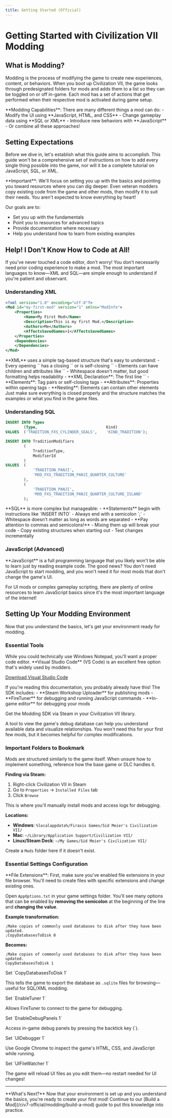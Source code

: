 ```yaml
---
title: Getting Started (Official)
---
```


# Getting Started with Civilization VII Modding

## What is Modding?

Modding is the process of modifying the game to create new experiences, content, or behaviors. When you boot up Civilization VII, the game looks through predesignated folders for mods and adds them to a list so they can be toggled on or off in-game. Each mod has a set of actions that get performed when their respective mod is activated during game setup.

<Info>
**Modding Capabilities**: There are many different things a mod can do:
- Modify the UI using **JavaScript, HTML, and CSS**
- Change gameplay data using **SQL or XML**  
- Introduce new behaviors with **JavaScript**
- Or combine all these approaches!
</Info>

## Setting Expectations

Before we dive in, let's establish what this guide aims to accomplish. This guide won't be a comprehensive set of instructions on how to add every single thing possible into the game, nor will it be a complete tutorial on JavaScript, SQL, or XML.

<Warning>
**Important**: We'll focus on setting you up with the basics and pointing you toward resources where you can dig deeper. Even veteran modders copy existing code from the game and other mods, then modify it to suit their needs. You aren't expected to know everything by heart!
</Warning>

Our goals are to:
- Set you up with the fundamentals
- Point you to resources for advanced topics  
- Provide documentation where necessary
- Help you understand how to learn from existing examples

## Help! I Don't Know How to Code at All!

If you've never touched a code editor, don't worry! You don't necessarily need prior coding experience to make a mod. The most important languages to know—XML and SQL—are simple enough to understand if you're patient and observant.

### Understanding XML

```xml
<?xml version="1.0" encoding="utf-8"?>
<Mod id="my-first-mod" version="1" xmlns="ModInfo">
	<Properties>
		<Name>My First Mod</Name>
		<Description>This is my first Mod.</Description>
		<Authors>Me</Authors>
		<AffectsSavedGames>1</AffectsSavedGames>
	</Properties>
	<Dependencies>
	</Dependencies>
</Mod>
```

<CardGroup cols={2}>
<Card title="XML Structure" icon="code">
**XML** uses a simple tag-based structure that's easy to understand:
- Every opening `<tag>` has a closing `</tag>` or is self-closing `<tag/>`
- Elements can have children and attributes like `<tag Attribute="Value">`
- Whitespace doesn't matter, but good formatting helps readability
</Card>

<Card title="Key Concepts" icon="lightbulb">
- **XML Declaration**: The first line `<?xml version="1.0" encoding="utf-8"?>`
- **Elements**: Tag pairs or self-closing tags
- **Attributes**: Properties within opening tags
- **Nesting**: Elements can contain other elements
</Card>
</CardGroup>

<Tip>
Just make sure everything is closed properly and the structure matches the examples or what you find in the game files.
</Tip>

### Understanding SQL

```sql
INSERT INTO Types
        (Type,                              Kind)
VALUES  ('TRADITION_FXS_CYLINDER_SEALS',    'KIND_TRADITION');

INSERT INTO TraditionModifiers
		(
			TraditionType,
			ModifierId
		)
VALUES	(
			'TRADITION_PANJI',
			'MOD_FXS_TRADITION_PANJI_QUARTER_CULTURE'
		),
		(
			'TRADITION_PANJI',
			'MOD_FXS_TRADITION_PANJI_QUARTER_CULTURE_ISLAND'
		);
```

<CardGroup cols={2}>
<Card title="SQL Basics" icon="database">
**SQL** is more complex but manageable:
- **Statements** begin with instructions like `INSERT INTO`
- Always end with a semicolon `;`
- Whitespace doesn't matter as long as words are separated
</Card>

<Card title="Common Pitfalls" icon="warning">
- **Pay attention to commas and semicolons!**
- Mixing them up will break your code
- Copy existing structures when starting out
- Test changes incrementally
</Card>
</CardGroup>

### JavaScript (Advanced)

<Note>
**JavaScript** is a full programming language that you likely won't be able to learn just by reading example code. The good news? You don't need JavaScript to start modding, and you won't need it for most mods that don't change the game's UI.

For UI mods or complex gameplay scripting, there are plenty of online resources to learn JavaScript basics since it's the most important language of the internet!
</Note>

## Setting Up Your Modding Environment

Now that you understand the basics, let's get your environment ready for modding.

### Essential Tools

<Steps>
<Step title="Get a Code Editor">
While you could technically use Windows Notepad, you'll want a proper code editor. **Visual Studio Code** (VS Code) is an excellent free option that's widely used by modders.

[Download Visual Studio Code](https://code.visualstudio.com/)
</Step>

<Step title="Install Civilization VII Modding SDK">
If you're reading this documentation, you probably already have this! The SDK includes:
- **Steam Workshop Uploader** for publishing mods
- **FireTuner** for debugging and running JavaScript commands
- **In-game editor** for debugging your mods

Get the Modding SDK via Steam in your Civilization VII library.
</Step>

<Step title="Optional: SQLite Database Browser">
A tool to view the game's debug database can help you understand available data and visualize relationships. You won't need this for your first few mods, but it becomes helpful for complex modifications.
</Step>
</Steps>

### Important Folders to Bookmark

<CardGroup cols={2}>
<Card title="Game Installation Folder" icon="folder">
Mods are structured similarly to the game itself. When unsure how to implement something, reference how the base game or DLC handles it.

**Finding via Steam:**
1. Right-click Civilization VII in Steam
2. Go to `Properties` → `Installed Files` tab  
3. Click `Browse`
</Card>

<Card title="Game Settings Folder" icon="gear">
This is where you'll manually install mods and access logs for debugging.

**Locations:**
- **Windows**: `%localappdata%/Firaxis Games/Sid Meier's Civilization VII/`
- **Mac**: `~/Library/Application Support/Civilization VII/`
- **Linux/Steam Deck**: `~/My Games/Sid Meier's Civilization VII/`

Create a `Mods` folder here if it doesn't exist.
</Card>
</CardGroup>

### Essential Settings Configuration

<Warning>
**File Extensions**: First, make sure you've enabled file extensions in your file browser. You'll need to create files with specific extensions and change existing ones.
</Warning>

Open `AppOptions.txt` in your game settings folder. You'll see many options that can be enabled by **removing the semicolon** at the beginning of the line and **changing the value**.

**Example transformation:**
```
;Make copies of commonly used databases to disk after they have been updated.
;CopyDatabasesToDisk 0
```
**Becomes:**
```
;Make copies of commonly used databases to disk after they have been updated.
CopyDatabasesToDisk 1
```

<Steps>
<Step title="Enable Database Export">
Set `CopyDatabasesToDisk 1`

This tells the game to export the database as `.sqlite` files for browsing—useful for SQL/XML modding.
</Step>

<Step title="Enable FireTuner">
Set `EnableTuner 1`

Allows FireTuner to connect to the game for debugging.
</Step>

<Step title="Enable Debug Panels">
Set `EnableDebugPanels 1`

Access in-game debug panels by pressing the backtick key (`).
</Step>

<Step title="Enable UI Debugger">
Set `UIDebugger 1`

Use Google Chrome to inspect the game's HTML, CSS, and JavaScript while running.
</Step>

<Step title="Enable UI File Watcher">
Set `UIFileWatcher 1`

The game will reload UI files as you edit them—no restart needed for UI changes!
</Step>
</Steps>

---

<Info>
**What's Next?** Now that your environment is set up and you understand the basics, you're ready to create your first mod! Continue to our [Build a Mod](/civ7-official/modding/build-a-mod) guide to put this knowledge into practice.
</Info>


